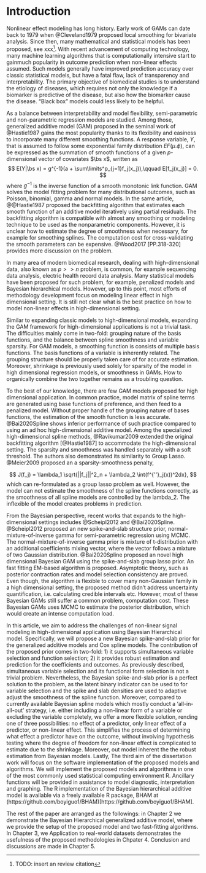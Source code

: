 # Introduction

Nonlinear effect modeling has long history. Early work of GAMs can date back to 1979 when @Cleveland1979 proposed local smoothing for bivariate analysis. Since then, many mathematical and statistical models has been proposed, see xxx^[TODO: insert an review citation]. With recent advancement of computing technology, many machine learning algorithms that is computationally intensive start to gainmuch popularity in outcome prediction when non-linear effects assumed. Such models generally have improved prediction accuracy over classic statistical models, but have a fatal flaw, lack of transparency and interpretability. The primary objective of biomedical studies is to understand the etiology of diseases, which requires not only the knowledge if a biomarker is predictive of the disease, but also how the biomarker cause the disease. "Black box" models could less likely to be helpful.

As a balance between interpretability and model flexibility, semi-parametric and non-parametric regression models are studied. Among those, generalized additive model (GAM) proposed in the seminal work of @Hastie1987 gains the most popularity thanks to its flexibility and easiness to incorporate many different smoothing functions. A response variable, $Y$, that is assumed to follow some exponential family distribution $EF(\mu. \phi)$, can be expressed as the summation of smooth functions of a given $p$-dimensional vector of covariates $\bs x$, written as 
$$
E(Y|\bs x) = g^{-1}(a + \sum\limits^p_{j=1}f_j(x_j)),\qquad E[f_j(x_j)] = 0.
$$
where $g^{-1}$ is the inverse function of a smooth monotonic link function. GAM solves the model fitting problem for many distributional outcomes, such as Poisson, binomial, gamma and normal models. In the same article, @@Hastie1987 proposed the backfitting algorithm that estimates each smooth function of an additive model iteratively using partial residuals. The backfitting algorithm is compatible with almost any smoothing or modeling technique to be used as the nonparametric components. However, it is unclear how to estimate the degree of smoothness when necessary, for example for smoothing splines. The computation cost for cross-validating the smooth parameters can be expensive. @Wood2017[PP.318-320] provides more discussion on the problem.

In many area of modern biomedical research, dealing with high-dimensional data, also known as $p >> n$ problem, is common,  for example sequencing data analysis, electric health record data analysis. Many statistical models have been proposed for such problem, for example, penalized models and Bayesian hierarchical models. However, up to this point, most efforts of methodology development focus on modeling linear effect in high dimensional setting. It is still not clear what is the best practice on how to model non-linear effects in high-dimensional setting. 

Similar to expanding classic models to high-dimensional models, expanding the GAM framework for high-dimensional applications is not a trivial task. The difficulties mainly come in two-fold: grouping nature of the basis functions, and the balance between spline smoothness and variable sparsity. For GAM models, a smoothing function is consists of multiple basis functions. The basis functions of a variable is inherently related. The grouping structure should be properly taken care of for accurate estimation. Moreover, shrinkage is previously used solely for sparsity of the model in high dimensional regression models, or smoothness in GAMs. How to organically combine the two together remains as a troubling question. 

To the best of our knowledge, there are few GAM models proposed for high dimensional application. In common practice, model matrix of spline terms are generated using base functions of preference, and then feed to a penalized model. Without proper handle of the grouping nature of bases functions, the estimation of the smooth function is less accurate. @Bai2020Spline shows inferior performance of such practice compared to using an ad hoc high-dimensional additive model. Among the specialized high-dimensional spline methods, @Ravikumar2009 extended the original backfitting algorithm [@Hastie1987] to accommodate the high-dimensional setting. The sparsity and smoothness was handled separately with a soft threshold. The authors also demonstrated its similarity to Group Lasso. @Meier2009 proposed an a sparsity-smoothness penalty,

$$
J(f_j) = \lambda_1 \sqrt{||f_j||^2_n + \lambda_2 \int(f^{''}_j(x))^2dx},
$$
which can re-formulated as a group lasso problem as well. However, the model can not estimate the smoothness of the spline functions correctly, as the smoothness of all spline models are controlled by the lambda_2. The inflexible of the model creates problems in prediction.

From the Bayesian perspective, recent works that expands to the high-dimensional settings includes @Scheipl2012 and @Bai2020Spline. @Scheipl2012 proposed an new spike-and-slab structure prior, normal-mixture-of-inverse gamma for semi-parametric regression using MCMC. The normal-mixture-of-inverse gamma prior is mixture of t-distribution with an additional coefficients mixing vector, where the vector follows a mixture of two Gaussian distribution. @Bai2020Spline proposed an novel high dimensional Bayesian GAM using the spike-and-slab group lasso prior. An fast fitting EM-based algorithm is proposed. Asymptotic theory, such as posterior contraction rates and model selection consistency are proved. Even though, the algorithm is flexible to cover many non-Gaussian family in a high dimensional setting, the proposed method didn't address uncertainty quantification, i.e. calculating credible intervals etc. However, most of these Bayesian GAMs still suffer a common problem, computation cost. These Bayesian GAMs uses MCMC to estimate the posterior distribution, which would create an intense computation load.

<!-- Among all the choices of smoothing function, one particular family stood out, splines. Splines are piece-wise polynomial functions to interpolate nonlinear signals. Most commonly used spline is cubic spline, thanks to its smoothness property. [@Wood2017, PP.197] Early spline research focused on regression splines, where number and location of knots are pre-determined and ordinary least squares is used to estimate the smooth function. However, the specification of knots is not a trivial task, as the the positioning of knots are influential on the performance of the model. As an improvement, researchers proposed smoothing splines where as many knots are used and later shrunk using penalized algorithms. The smoothing spline concept was first introduced [@OSullivan1986; @OSullivan1988], and later generalized and made famous by @Eilers1996, called P-spline. Independently, @Ruppert1999 proposed similar idea. Later, Bayesian GAMs were introduced as an alternative to address measurement error in covariates [@Berry2002] or local adaptive smoothing [@Lang2004]. -->

In this article, we aim to address the challenges of non-linear signal modeling in high-dimensional application using Bayesian Hierarchical model. Specifically, we will propose a new Bayesian spike-and-slab prior for the generalized additive models and Cox spline models. The contribution of the proposed prior comes in two-fold: 1) it supports simultaneous variable selection and function selection; 2) it provides robust estimation and prediction for the coefficients and outcomes. As previously described, simultaneous variable selection and its functional form selection is not a trivial problem. Nevertheless, the Bayesian spike-and-slab prior is a perfect solution to the problem, as the latent binary indicator can be used to for variable selection and the spike and slab densities are used to adaptive adjust the smoothness of the spline function. Moreover, compared to currently available Bayesian spline models which mostly conduct a 'all-in-all-out' strategy, i.e. either including a non-linear form of a variable or excluding the variable completely, we offer a more flexible solution, rending one of three possibilities: no effect of a predictor, only linear effect of a predictor, or non-linear effect. This simplifies the process of determining what effect a predictor have on the outcome, without involving hypothesis testing where the degree of freedom for non-linear effect is complicated to estimate due to the shrinkage. Moreover, out model inherent the the robust estimation from Bayesian models. Lastly, The third aim of the dissertation work will focus on the software implementation of the proposed models and algorithms. We will implement the proposed models and algorithms in one of the most commonly used statistical computing environment R. Ancillary functions will be provided in assistance to model diagnostic, interpretation and graphing. The R implementation of the Bayesian hierarchical additive model is available via a freely available R package, BHAM at (https://github.com/boyiguo1/BHAM)[https://github.com/boyiguo1/BHAM]. 

The rest of the paper are arranged as the followings: in Chapter 2 we demonstrate the Bayesian Hierarchical generalized additive model, where we provide the setup of the proposed model and two fast-fitting algorithms. In Chapter 3, we Application to real-world datasets demonstrates the usefulness of the proposed methodologies in Chpater 4. Conclusion and discussions are made in Chapter 5. 


